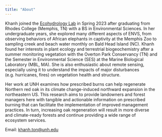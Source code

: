 ```yaml
---
title: "About"
---
```


Khanh joined the [Ecohydrology Lab](https://sites.usnh.edu/ecohydrology-lab/) in Spring 2023 after graduating from Rhodes College (Memphis, TN) with a BS in Environmental Sciences. In her undergraduate years, she explored many different aspects of ENVS, from observing behaviors of African elephants in captivity at the Memphis Zoo to sampling creek and beach water monthly on Bald Head Island (NC). Khanh found her interests in plant ecology and terrestrial biogeochemistry after a summer monitoring vegetation with the Overton Park Conservancy (TN) and the Semester in Environmental Science (SES) at the Marine Biological Laboratory (MBL, MA). She is also enthusiastic about remote sensing, especially using it to understand the impacts of major disturbances (e.g. hurricanes, fires) on vegetation health and structure.

Her work at UNH examines how prescribed burns can help regenerate Northern red oak in its climate change-induced northward expansion in the northeastern US. This research aims to provide landowners and forest managers here with tangible and actionable information on prescribed burning that can facilitate the implementation of improved management practices. In turn, increasing oak regeneration will result in more diverse and climate-ready forests and continue providing a wide range of ecosystem services.

Email: [khanh.ton\@unh.edu](mailto:khanh.ton@unh.edu){.email}
